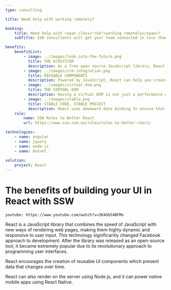 ---
type: consulting

title: Need help with working remotely?

booking:
    title: Need help with <span class="red">working remotely</span>?
    subTitle: SSW consultants will get your team connected in less than a week

benefits:
    benefitList:
        - image: ../images/look-into-the-future.png
          title: THE ECOSYSTEM
          description: As a free open source JavaScript library, React is free to use. Even better, the internet is full of high-quality content that you can learn from.
        - image: ../images/crm-integration.png
          title: REUSABLE COMPONENTS
          description: Powered by JavaScript, React can help you create reusable UI components and implement a consistent look across the whole project.
        - image: ../images/virtual-dom.png
          title: THE VIRTUAL DOM
          description: Having a virtual DOM is not just a performance enhancement, it also adds additional functionality. When rendering a JSX element, every single virtual DOM object will get updated.
        - image: ../images/stable.png
          title: STABLE CODE, STABLE PROJECT
          description: React uses downward data binding to ensure that changes in child structures will not affect their parents.
    rule:
        name: SSW Rules to Better React
        url: https://www.ssw.com.au/rules/rules-to-better-react/

technologies:
    - name: angular
    - name: jquery
    - name: node-js
    - name: dotnet 
    
solution:
    project: React
---

# The benefits of building your **UI in React** with SSW

`youtube: https://www.youtube.com/watch?v=3K4Gb54BFMo`

React is a JavaScript library that combines the speed of JavaScript with new ways of rendering web pages, making them highly dynamic and responsive to user input. This technology significantly changed Facebook approach to development. After the library was released as an open-source tool, it became extremely popular due to its revolutionary approach to programming user interfaces.

React encourages the creation of reusable UI components which present data that changes over time.

React can also render on the server using Node.js, and it can power native mobile apps using React Native.